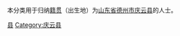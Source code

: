 {{Catnav|頁面分類|各種主題的頁面分類|依中国各省来作的分类|各地中国人|山东人|德州人}}
{{Catnav|頁面分類|人物|各國人物|中国人|各地中国人|山东人|德州人}}

本分类用于归纳[[籍贯|籍贯]]（出生地）为[[山东省|山东省]][[德州市|德州市]][[庆云县|庆云县]]的人士。

[[Category:德州人|县]]
[[Category:庆云县|Category:庆云县]]
